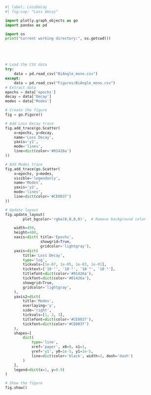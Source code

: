 ```python
#| label: LossDecay
#| fig-cap: "Loss decay"

import plotly.graph_objects as go
import pandas as pd

import os
print("Current working directory:", os.getcwd())





# Load the CSV data
try:
    data = pd.read_csv("BiAngle_mono.csv")
except:
    data = pd.read_csv("Figures/BiAngle_mono.csv")
# Extract data
epochs = data['epochs']
decay = data['Decay']
modes = data['Modes']

# Create the figure
fig = go.Figure()

# Add Loss Decay trace
fig.add_trace(go.Scatter(
    x=epochs, y=decay,
    name='Loss Decay',
    yaxis='y1',
    mode='lines',
    line=dict(color='#01426a')
))

# Add Modes trace
fig.add_trace(go.Scatter(
    x=epochs, y=modes,
    visible='legendonly',
    name='Modes',
    yaxis='y2',
    mode='lines',
    line=dict(color='#CE0037')
))

# Update layout
fig.update_layout(
        plot_bgcolor='rgba(0,0,0,0)',  # Remove background color

    width=450, 
    height=400,  
    xaxis=dict( title='Epochs',
                showgrid=True,
                gridcolor='lightgray'),
    yaxis=dict(
        title='Loss Decay',
        type='log',
        tickvals=[1e-07, 1e-05, 1e-03, 1e-01],
        ticktext=['10⁻⁷', '10⁻⁵', '10⁻³', '10⁻¹'],
        titlefont=dict(color='#01426a'),
        tickfont=dict(color='#01426a'),
        showgrid=True,
        gridcolor='lightgray', 
    ),
    yaxis2=dict(
        title='Modes',
        overlaying='y',
        side='right',
        tickvals=[1, 2, 3],
        titlefont=dict(color='#CE0037'),
        tickfont=dict(color='#CE0037')
    ),
    shapes=[
        dict(
            type='line',
            xref='paper', x0=0, x1=1,
            yref='y1', y0=1e-5, y1=1e-5,
            line=dict(color='black', width=2, dash='dash')
        )
    ],
    legend=dict(x=1, y=0.9)
)

# Show the figure
fig.show()

```